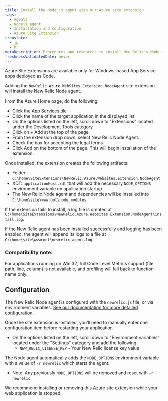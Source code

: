 ```yaml
---
title: Install the Node.js agent with our Azure site extension
tags:
  - Agents
  - Nodejs agent
  - Installation and configuration
  - Azure Site Extension
translate:
  - jp
  - kr
metaDescription: Procedures and resources to install New Relic's Node.js agent for Azure web apps using the New Relic Azure Site Extension for Node.
freshnessValidatedDate: never
---
```


  <Callout variant="important">
    Azure Site Extensions are available only for Windows-based App Service apps deployed as Code.
  </Callout>

Adding the `NewRelic.Azure.WebSites.Extension.NodeAgent` site extension will install the New Relic Node agent.

From the Azure Home page, do the following:
- Click the App Services tile
- Click the name of the target application in the displayed list
- On the options listed on the left, scroll down to "Extensions" located under the Development Tools category
- Click on + Add at the top of the page
- From the extension drop down, select New Relic Node Agent.
- Check the box for accepting the legal terms
- Click Add on the bottom of the page. This will begin installation of the extension.

Once installed, the extension creates the following artifacts:

- Folder: `C:\home\SiteExtensions\NewRelic.Azure.Websites.Extension.NodeAgent`
- XDT: `applicationHost.xdt` that will add the necessary `NODE_OPTIONS` environment variable on application startup
- The New Relic Node agent and dependencies will be installed into `C:\home\site\wwwroot\node_modules`

If the extension fails to install, a log file is created at `C:\home\SiteExtensions\NewRelic.Azure.Websites.Extension.NodeAgent\install.log`.

If the New Relic agent has been installed successfully and logging has been enabled, the agent will append its logs to a file at `C:\home\site\wwwroot\newrelic_agent.log`.

### Compatibility note:

For applications running on Win 32, full Code Level Metrics support (file path, line, column) is not available, and profiling will fall back to function name only.

## Configuration
The New Relic Node agent is configured with the `newrelic.js` file, or via environment variables. [See our documentation for more detailed configuration](https://docs.newrelic.com/docs/apm/agents/nodejs-agent/installation-configuration/nodejs-agent-configuration/).

Once the site extension is installed, you'll need to manually enter one configuration item before restarting your application.
  - On the options listed on the left, scroll down to "Environment variables" located under the "Settings" category and add the following:
    - `NEW_RELIC_LICENSE_KEY` - Your New Relic license key value

The Node agent automatically adds the `NODE_OPTIONS` environment variable with a value of `-r newrelic` which starts the agent.
  - Note: Any previously `NODE_OPTIONS` will be removed and reset with `-r newrelic`.

  <Callout variant="important">
    We recommend installing or removing this Azure site extension while your web application is stopped.
  </Callout>

